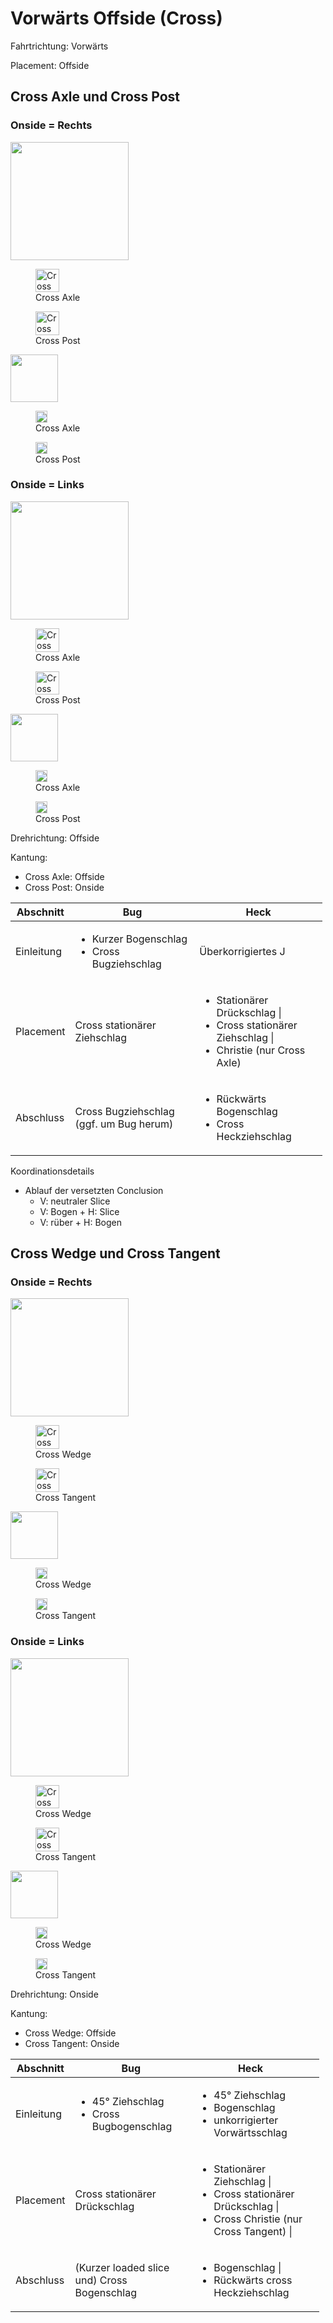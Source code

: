 # Vorwärts Offside (Cross)

Fahrtrichtung: Vorwärts

Placement: Offside

## Cross Axle und Cross Post

::: {.column-margin .panel-tabset group="side"}
### Onside = Rechts

::: {.content-visible when-format="html"}
::: {layout="[[3,2]]" layout-valign="bottom"}
::: {}
![](ManoeverSkizzen/CrossAxle.png){fig-align="center" height=5cm}
:::

::: {}
![Cross Axle](ManoeverSkizzen/K-links_P-links.png){fig-align="center" height=1cm}

![Cross Post](ManoeverSkizzen/K-rechts_P-links.png){fig-align="center" height=1cm}
:::
:::
:::

::: {.content-visible when-format="pdf"}
::: {layout="[[2, 1, 1]]" layout-valign="bottom"}

![](ManoeverSkizzen/CrossAxle.png){fig-align="center" height=2cm}

![Cross Axle](ManoeverSkizzen/K-links_P-links.png){fig-align="center" height=0.5cm}

![Cross Post](ManoeverSkizzen/K-rechts_P-links.png){fig-align="center" height=0.5cm}
:::
:::


### Onside = Links

::: {.content-visible when-format="html"}
::: {layout="[[3,2]]" layout-valign="bottom"}
::: {}
![](ManoeverSkizzen/Axle.png){fig-align="center" height=5cm}
:::

::: {}
![Cross Axle](ManoeverSkizzen/K-rechts_P-rechts.png){fig-align="center" height=1cm}

![Cross Post](ManoeverSkizzen/K-links_P-rechts.png){fig-align="center" height=1cm}
:::
:::
:::

::: {.content-visible when-format="pdf"}
::: {layout="[[2, 1, 1]]" layout-valign="bottom"}

![](ManoeverSkizzen/Axle.png){fig-align="center" height=2cm}

![Cross Axle](ManoeverSkizzen/K-rechts_P-rechts.png){fig-align="center" height=0.5cm}

![Cross Post](ManoeverSkizzen/K-links_P-rechts.png){fig-align="center" height=0.5cm}

:::
:::
:::

Drehrichtung: Offside

Kantung:

- Cross Axle: Offside
- Cross Post: Onside

+-------------+-----------------------------------------+------------------------------------------+
| Abschnitt   | Bug                                     | Heck                                     |
+=============+=========================================+==========================================+
| Einleitung  | - Kurzer Bogenschlag                    | Überkorrigiertes J                       |
|             | - Cross Bugziehschlag                   |                                          |
+-------------+-----------------------------------------+------------------------------------------+
| Placement   | Cross stationärer Ziehschlag            | - Stationärer Drückschlag      |
|             |                                         | - Cross stationärer Ziehschlag |
|             |                                         | - Christie (nur Cross Axle)              |
+-------------+-----------------------------------------+------------------------------------------+
| Abschluss   | Cross Bugziehschlag (ggf. um Bug herum) | - Rückwärts Bogenschlag                  |
|             |                                         | - Cross Heckziehschlag                   |
+-------------+-----------------------------------------+------------------------------------------+

Koordinationsdetails

- Ablauf der versetzten Conclusion
  <!-- - gibt dem Bugpaddler Zeit rüberzugehen -->
  - V: neutraler Slice
  - V: Bogen + H: Slice
  - V: rüber + H: Bogen


## Cross Wedge und Cross Tangent

::: {.column-margin .panel-tabset group="side"}
### Onside = Rechts

::: {.content-visible when-format="html"}
::: {layout="[[3,2]]" layout-valign="bottom"}
::: {}
![](ManoeverSkizzen/CrossWedge.png){fig-align="center" height=5cm}
:::

::: {}
![Cross Wedge](ManoeverSkizzen/K-links_P-links.png){fig-align="center" height=1cm}

![Cross Tangent](ManoeverSkizzen/K-rechts_P-links.png){fig-align="center" height=1cm}
:::
:::
:::

::: {.content-visible when-format="pdf"}
::: {layout="[[2, 1, 1]]" layout-valign="bottom"}

![](ManoeverSkizzen/CrossWedge.png){fig-align="center" height=2cm}

![Cross Wedge](ManoeverSkizzen/K-links_P-links.png){fig-align="center" height=0.5cm}

![Cross Tangent](ManoeverSkizzen/K-rechts_P-links.png){fig-align="center" height=0.5cm}

:::
:::


### Onside = Links

::: {.content-visible when-format="html"}
::: {layout="[[3,2]]" layout-valign="bottom"}
::: {}
![](ManoeverSkizzen/Wedge.png){fig-align="center" height=5cm}
:::

::: {}
![Cross Wedge](ManoeverSkizzen/K-rechts_P-rechts.png){fig-align="center" height=1cm}

![Cross Tangent](ManoeverSkizzen/K-links_P-rechts.png){fig-align="center" height=1cm}
:::
:::
:::

::: {.content-visible when-format="pdf"}
::: {layout="[[2, 1, 1]]" layout-valign="bottom"}
![](ManoeverSkizzen/Wedge.png){fig-align="center" height=2cm}

![Cross Wedge](ManoeverSkizzen/K-rechts_P-rechts.png){fig-align="center" height=0.5cm}

![Cross Tangent](ManoeverSkizzen/K-links_P-rechts.png){fig-align="center" height=0.5cm}

:::
:::
:::

Drehrichtung: Onside

Kantung:

- Cross Wedge: Offside
- Cross Tangent: Onside

+-------------+---------------------------------------------+-------------------------------------------+
| Abschnitt   | Bug                                         | Heck                                      |
+=============+=============================================+===========================================+
| Einleitung  | - 45° Ziehschlag                            | - 45° Ziehschlag                          |
|             | - Cross Bugbogenschlag                      | - Bogenschlag                             |
|             |                                             | - unkorrigierter Vorwärtsschlag           |
+-------------+---------------------------------------------+-------------------------------------------+
| Placement   | Cross stationärer Drückschlag               | - Stationärer Ziehschlag        |
|             |                                             | - Cross stationärer Drückschlag |
|             |                                             | - Cross Christie (nur Cross Tangent)      |
+-------------+---------------------------------------------+-------------------------------------------+
| Abschluss   | (Kurzer loaded slice und) Cross Bogenschlag | - Bogenschlag                             |
|             |                                             | - Rückwärts cross Heckziehschlag           |
+-------------+---------------------------------------------+-------------------------------------------+

<!-- Koordinationsdetails -->

<!-- - Conclusions wenn vorne Cross und hinten nicht: parallel -->
